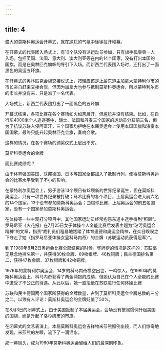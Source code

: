 ```yaml
---
---
---
```

title: 4
---



盛大的莫斯科奥运会开幕式，就在尴尬的气氛中徐徐拉开帷幕。

在开幕式的代表团入场式上，有10个队没有派运动员参加，只有旗手孤零零一人入场。包括英国、法国、意大利、澳大利亚等在内的14个国家，没有打出本国的国旗，而是在奥林匹克旗帜的导引下入场。而新西兰代表团入场时，还打出了一面黑色的奥运五环旗。

在开幕式的奥林匹克会旗交接仪式上，按理应该是上届东道主加拿大蒙特利尔市的市长亲自赶来交接会旗，但因为加拿大也参与抵制莫斯科奥运会，所以蒙特利尔市的市长并没有来，只是派了一名代表。

入场式上，新西兰代表团打出了一面黑色的五环旗



开幕式结束，各项比赛在各个赛场如火如荼展开，但尴尬并没有结束。比如，在自行车4000米个人追逐赛中，瑞士、法国和丹麦三个国家的运动员分获前三名，但为了抗议苏联入侵阿富汗，三个国家均拒绝在本届奥运会上使用本国国旗和演奏本国国歌，最终只能升起奥林匹克会旗，奏响会歌。

这样的情况，在各个赛场的颁奖仪式上层出不穷。

莫斯科奥运会的金牌



而比赛成绩呢？

由于体育强国美国、联邦德国、日本等国家全都加入了抵制行列，使得莫斯科奥运会的比赛水平受到了不小的影响。

在蒙特利尔奥运会上，男子游泳13个项目有12项新的世界纪录诞生，但在莫斯科奥运会，只有一项世界纪录被打破；马术比赛的各个项目，上届奥运会进入前六名的14个国家，13个没有参加莫斯科奥运会；曲棍球比赛，上届奥运会的前五名国家，没有一个国家参加莫斯科奥运会。

在体操等一些主观打分项目中，其他国家运动员经常抱怨东道主选手得到“照顾”。罗马尼亚《火花报》在7月25日女子体操个人全能比赛后发表主题为“玷污奥运会精神”的文章，指责“裁判员们粗暴地践踏了体育道德和奥运会精神，在众目睽睽之下夺走了她（指罗马尼亚体操女皇科马内奇）的金牌（苏联运动员获得冠军）”。

到了1980年8月2日奥运会比赛全部结束的时候，奖牌榜的情况是这样的：苏联毫无悬念地排名第一，共获得80枚金牌、69枚银牌、46枚铜牌；民主德国排名第二，获得47枚金牌、37枚银牌和42枚铜牌。

1976年的蒙特利尔奥运会，14岁的科马内奇横空出世，一鸣惊人。在1980年的莫斯科奥运会上，科马内奇获得了两金两银的成绩，但她认为自己在个人全能的比赛中遭受了不公正的待遇。从此以后，她一直拒绝在苏联进行任何体操比赛



苏联和民主德国两个国家所获得的金牌数量，占到了莫斯科奥运会金牌总数的三分之二，以致有人评论：莫斯科奥运会的金牌贬值了50%。

在8月3日的闭幕式上，由于美国抵制了本届奥运会，会场没有按照惯例升起美国的国旗，而是升起了洛杉矶市的市旗。

在闭幕式的文艺表演上，本届莫斯科奥运会吉祥物米莎熊照例出镜，而人们惊奇地发现，米莎熊的左眼，流下了一滴泪水。

那一幕镜头，成为1980年莫斯科奥运会留给人们的最深刻印象。